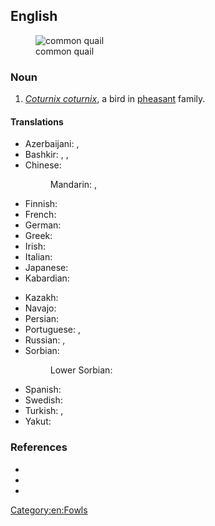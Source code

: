 ==English==
[[File:Weibliche Wachtel (Coturnix coturnix).jpg|thumb|common quail]]

===Noun===
{{en-noun}}

# ''[[Coturnix coturnix]]'', a bird in [[pheasant]] family.

====Translations====
{{trans-top|bird in the pheasant family}}
* Azerbaijani: {{t|az|adi bildirçin}}, {{t+|az|bildirçin}}
* Bashkir: {{t|ba|бүҙәнә|sc=Cyrl}}, {{t|ba|бүтбелдек|sc=Cyrl}}, {{t|ba|бытбылдыҡ|sc=Cyrl}}
* Chinese:
*: Mandarin: {{t+|cmn|鵪鶉|sc=Hani}}, {{t+|cmn|鹌鹑|tr=ānchún|sc=Hani}}
* Finnish: {{t+|fi|viiriäinen}}
* French: {{t+|fr|caille|f}}
* German: {{t+|de|Wachtel|f}}
* Greek: {{t|el|κοινό ορτύκι|n}}
* Irish: {{t|ga|gearg|f}}
* Italian: {{t|it|quaglia comune|f}}
* Japanese: {{t+|ja|ウズラ|tr=uzura|sc=Jpan}}
* Kabardian: {{t|kbd|ныбгъуэ}}
{{trans-mid}}
* Kazakh: {{t|kk|бөдене|sc=Cyrl}}
* Navajo: {{t|nv|díłdánii yił aheełtʼéhii}}
* Persian: {{t+|fa|بلدرچین|tr=belderčin|sc=fa-Arab}}
* Portuguese: {{t|pt|codorna-comum|f}}, {{t|pt|codorniz comum|f}}
* Russian: {{t+|ru|пе́репел|m}}, {{t+|ru|перепёлка|f}}
* Sorbian:
*: Lower Sorbian: {{t|dsb|paśpula|f}}
* Spanish: {{t|es|codorniz común|f}}
* Swedish: {{t+|sv|vaktel|c}}
* Turkish: {{t+|tr|bayağı bıldırcın}}, {{t+|tr|bıldırcın}}
* Yakut: {{t|sah|хонуу бочугураһа|sc=Cyrl}}
{{trans-bottom}}

===References===
* {{pedia}}
* {{specieslite|Coturnix coturnix|i=1}}
* {{comcatlite|Coturnix coturnix|i=1}}
[[Category:en:Fowls]]